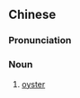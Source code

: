 {{also|生蚝}}
==Chinese==
{{zh-forms|s=生蚝}}
{{wikipedia|lang=zh}}

===Pronunciation===
{{zh-pron
|m=shēngháo
|cat=n
}}

===Noun===
{{zh-noun}}

# [[oyster]]